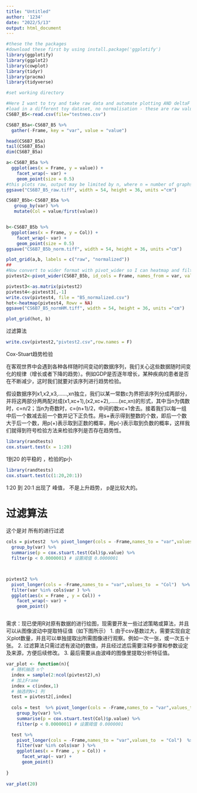 ---
title: "Untitled"
author: '1234'
date: "2022/5/13"
output: html_document
---



```{r setup}
#these the the packages
#download these first by using install.package('ggplotify')
library(ggplotify)
library(ggplot2)
library(cowplot)
library(tidyr)
library(pracma)
library(tidyverse)

#set working directory
```


```{r, CS7B6_B5}
#Here I want to try and take raw data and automate plotting AND deltaF calculations
#load in a different toy dataset, no normalisation - these are raw values
CS6B7_B5<-read.csv(file="testneo.csv")

CS6B7_B5a<-CS6B7_B5 %>%
  gather(-Frame, key = "var", value = "value")

head(CS6B7_B5a)
tail(CS6B7_B5a)
dim(CS6B7_B5a)

a<-CS6B7_B5a %>%
  ggplot(aes(x = Frame, y = value)) +
    facet_wrap(~ var) +
    geom_point(size = 0.5) 
#this plots raw, output may be limited by n, where n = number of graphs to plot or individual traces
ggsave("CS6B7_B5_raw.tiff", width = 54, height = 36, units ="cm")

CS6B7_B5b<-CS6B7_B5a %>%
   group_by(var) %>%
   mutate(Col = value/first(value))



```









```{r}

b<-CS6B7_B5b %>%
  ggplot(aes(x = Frame, y = Col)) +
    facet_wrap(~ var) +
    geom_point(size = 0.5) 
ggsave("CS6B7_B5b_norm.tiff", width = 54, height = 36, units ="cm")

plot_grid(a,b, labels = c("raw", "normalized"))
##
#Now convert to wider format with pivot_wider so I can heatmap and filter 
pivtest2<-pivot_wider(CS6B7_B5b, id_cols = Frame, names_from = var, values_from = Col)

pivtest3<-as.matrix(pivtest2)
pivtest4<-pivtest3[,-1]
write.csv(pivtest4, file = "B5_normalized.csv")
hot<-heatmap(pivtest4, Rowv = NA)
ggsave("CS6B7_B5_normHM.tiff", width = 54, height = 36, units ="cm")

plot_grid(hot, b)
```


过滤算法

```{r}
write.csv(pivtest2,"pivtest2.csv",row.names = F)
```


 Cox-Stuart趋势检验
 
 
 在客观世界中会遇到各种各样随时间变动的数据序列，我们关心这些数据随时间变化的规律（增长或者下降的趋势）。例如GDP是否逐年增长，某种疾病的患者是否在不断减少，这时我们就要对该序列进行趋势检验。

假设数据序列x1,x2,x3,……,xn独立，我们以某一常数c为界把该序列分成两部分，并将这两部分两两配对成(x1,xc+1),(x2,xc+2),……(xc,xn)的形式，其中当n为偶数时，c=n/2；当n为奇数时，c=(n+1)/2，中间的数xc+1舍去。接着我们以每一组中后一个数减去前一个数并记下正负性。用s+表示得到整数的个数，即后一个数大于后一个数，用p(+)表示取到正数的概率，用p(-)表示取到负数的概率，这样我们就得到符号检验方法来检验序列是否存在趋势性。


```{r}
library(randtests)
cox.stuart.test(x = 1:20)
```

1到20 的平稳的 ，检验的p小 


```{r}
library(randtests)
cox.stuart.test(c(1:20,20:1))
```



1:20 到 20:1 出现了 峰值， 不是上升趋势， p是比较大的。













# 过滤算法

这个是对 所有的进行过滤

```{r}


cols = pivtest2  %>% pivot_longer(cols = -Frame,names_to = "var",values_to  = "Col") %>%
  group_by(var) %>%
  summarise(p = cox.stuart.test(Col)$p.value) %>%
  filter(p < 0.0000001) # 设置阈值 0.0000001 



pivtest2 %>% 
  pivot_longer(cols = -Frame,names_to = "var",values_to  = "Col")  %>% 
  filter(var %in% cols$var ) %>%  
  ggplot(aes(x = Frame , y = Col)) +
    facet_wrap(~ var) +
    geom_point() 



```




需求：现已使用R对原有数据的进行绘图，现需要开发一些过滤策略或算法，并且可以从图像波动中提取特征值（如下图所示）
1.	由于csv基数过大，需要实现自定义plot数量，并且可以单独提取出所需图像进行观察。例如一次一张，或一次五十张。
2.	过滤算法只需过滤有波动的数值，并且经过滤后需要注释步骤和参数设定及来源，方便后续修改。
3.	最后需要从由波峰的图像里提取分析特征值。


```{r}
var_plot <- function(n){
  # 随机抽选 n个  
  index = sample(2:ncol(pivtest2),n)
  # 加上Frame
  index = c(index,1)
  # 抽选的N+1 列
  test = pivtest2[,index]
    
  cols = test  %>% pivot_longer(cols = -Frame,names_to = "var",values_to  = "Col") %>%
    group_by(var) %>%
    summarise(p = cox.stuart.test(Col)$p.value) %>%
    filter(p < 0.0000001) # 设置阈值 0.0000001 

  test %>% 
    pivot_longer(cols = -Frame,names_to = "var",values_to  = "Col")  %>% 
    filter(var %in% cols$var ) %>%  
    ggplot(aes(x = Frame , y = Col)) +
      facet_wrap(~ var) +
      geom_point() 
  
}
  
var_plot(20)
```


